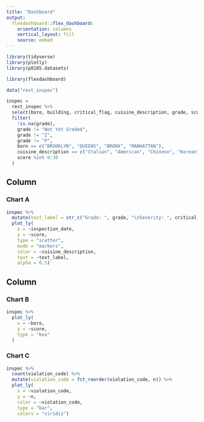 ```yaml
---
title: "Dashboard"
output: 
  flexdashboard::flex_dashboard:
    orientation: columns
    vertical_layout: fill
    source: embed
---
```


```r
library(tidyverse)
library(plotly)
library(p8105.datasets)

library(flexdashboard)
```

```r
data("rest_inspec")

inspec = 
  rest_inspec %>% 
  select(boro, building, critical_flag, cuisine_description, grade, score, violation_code, inspection_date) %>%
  filter(
    !is.na(grade),
    grade != "Not Yet Graded",
    grade != "Z",
    grade != "P",
    boro == c("BROOKLYN", "QUEENS", "BRONX", "MANHATTAN"),
    cuisine_description == c("Italian", "American", "Chinese", "Korean"),
    score %in% 0:30
  )
```


Column {data-width=650}
-----------------------------------------------------------------------

### Chart A

```r
inspec %>% 
  mutate(text_label = str_c("Grade: ", grade, "\nSeverity: ", critical_flag)) %>% 
  plot_ly(
    x = ~inspection_date, 
    y = ~score, 
    type = "scatter", 
    mode = "markers",
    color = ~cuisine_description, 
    text = ~text_label, 
    alpha = 0.5)
```

Column {data-width=350}
-----------------------------------------------------------------------

### Chart B

```r
inspec %>% 
  plot_ly(
    x = ~boro, 
    y = ~score,
    type = "box"
  )
```

### Chart C

```r
inspec %>% 
  count(violation_code) %>% 
  mutate(violation_code = fct_reorder(violation_code, n)) %>% 
  plot_ly(
    x = ~violation_code, 
    y = ~n, 
    color = ~violation_code, 
    type = "bar", 
    colors = "viridis")
```

